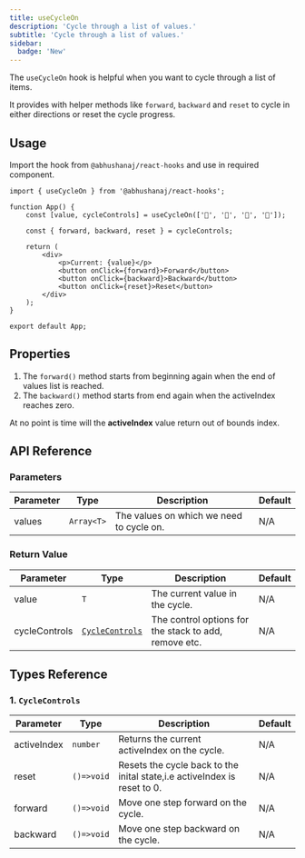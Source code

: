 ```yaml
---
title: useCycleOn
description: 'Cycle through a list of values.'
subtitle: 'Cycle through a list of values.'
sidebar:
  badge: 'New'
---
```



The `useCycleOn` hook is helpful when you want to cycle through a list of items.

It provides with helper methods like `forward`, `backward` and `reset` to cycle in either directions or reset the cycle progress.

<DemoWrapper title="useCycleOn">
	<Example client:load />
</DemoWrapper>

## Usage

Import the hook from `@abhushanaj/react-hooks` and use in required component.

```tsx title="./src/App.tsx" ins={1,4,6}  mark="useCycleOn"
import { useCycleOn } from '@abhushanaj/react-hooks';

function App() {
	const [value, cycleControls] = useCycleOn(['🍎', '🍌', '🍐', '🍑']);

	const { forward, backward, reset } = cycleControls;

	return (
		<div>
			<p>Current: {value}</p>
			<button onClick={forward}>Forward</button>
			<button onClick={backward}>Backward</button>
			<button onClick={reset}>Reset</button>
		</div>
	);
}

export default App;
```

## Properties

1. The `forward()` method starts from beginning again when the end of values list is reached.
1. The `backward()` method starts from end again when the activeIndex reaches zero.

At no point is time will the **activeIndex** value return out of bounds index.

## API Reference

### Parameters

| Parameter | Type       | Description                              | Default |
| --------- | ---------- | ---------------------------------------- | ------- |
| values    | `Array<T>` | The values on which we need to cycle on. | N/A     |

### Return Value

| Parameter     | Type                                | Description                                           | Default |
| ------------- | ----------------------------------- | ----------------------------------------------------- | ------- |
| value         | `T`                                 | The current value in the cycle.                       | N/A     |
| cycleControls | [`CycleControls`](#1-cyclecontrols) | The control options for the stack to add, remove etc. | N/A     |

## Types Reference

### 1. `CycleControls`

| Parameter   | Type       | Description                                                              | Default |
| ----------- | ---------- | ------------------------------------------------------------------------ | ------- |
| activeIndex | `number`   | Returns the current activeIndex on the cycle.                            | N/A     |
| reset       | `()=>void` | Resets the cycle back to the inital state,i.e activeIndex is reset to 0. | N/A     |
| forward     | `()=>void` | Move one step forward on the cycle.                                      | N/A     |
| backward    | `()=>void` | Move one step backward on the cycle.                                     | N/A     |
